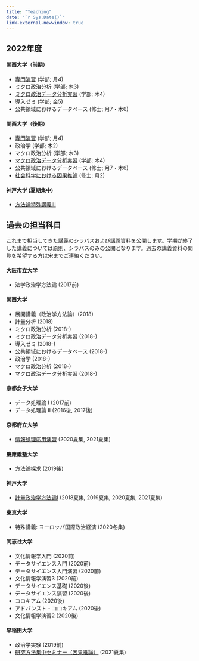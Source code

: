 ```yaml
---
title: "Teaching"
date: "`r Sys.Date()`"
link-external-newwindow: true
---
```


## 2022年度

#### 関西大学（前期）

* [専門演習](../seminar/index.qmd) (学部; 月4)
* ミクロ政治分析 (学部; 木3)
* [ミクロ政治データ分析実習](https://www.jaysong.net/micro-book/) (学部; 木4)
* 導入ゼミ (学部; 金5)
* 公共領域におけるデータベース (修士; 月7・木6)

#### 関西大学（後期）

* [専門演習](../seminar/index.qmd) (学部; 月4)
* 政治学 (学部; 木2)
* マクロ政治分析 (学部; 木3)
* [マクロ政治データ分析実習](https://www.jaysong.net/macro-book/) (学部; 木4)
* 公共領域におけるデータベース (修士; 月7・木6)
* [社会科学における因果推論](https://www.jaysong.net/kandai-ci/) (修士; 月2)

#### 神戸大学 (夏期集中)

* [方法論特殊講義III](https://www.jaysong.net/kobe-ci/)

## 過去の担当科目

これまで担当してきた講義のシラバスおよび講義資料を公開します。学期が終了した講義については原則、シラバスのみの公開となります。過去の講義資料の閲覧を希望する方は宋までご連絡ください。

#### 大阪市立大学

* 法学政治学方法論 (2017前)

#### 関西大学

* 展開講義（政治学方法論）(2018)
* 計量分析 (2018)
* ミクロ政治分析 (2018-)
* ミクロ政治データ分析実習 (2018-)
* 導入ゼミ (2018-)
* 公共領域におけるデータベース (2018-)
* 政治学 (2018-)
* マクロ政治分析 (2018-)
* マクロ政治データ分析実習 (2018-)

#### 京都女子大学

* データ処理論 I (2017前)
* データ処理論 II (2016後, 2017後)

#### 京都府立大学

* [情報処理応用演習](https://github.com/JaehyunSong/KPU_R) (2020夏集, 2021夏集)

#### 慶應義塾大学

* 方法論探求 (2019後)

#### 神戸大学

* [計量政治学方法論I](https://github.com/JaehyunSong/kobe_ci) (2018夏集, 2019夏集, 2020夏集, 2021夏集)

#### 東京大学

* 特殊講義: ヨーロッパ国際政治経済 (2020冬集)

#### 同志社大学

* 文化情報学入門 (2020前)
* データサイエンス入門 (2020前)
* データサイエンス入門演習 (2020前)
* 文化情報学演習3 (2020前)
* データサイエンス基礎 (2020後)
* データサイエンス演習 (2020後)
* コロキアム (2020後)
* アドバンスト・コロキアム (2020後)
* 文化情報学演習2 (2020後)

#### 早稲田大学

* 政治学実験 (2019前)
* [研究方法集中セミナー（因果推論）](https://github.com/JaehyunSong/waseda_ci) (2021夏集)

